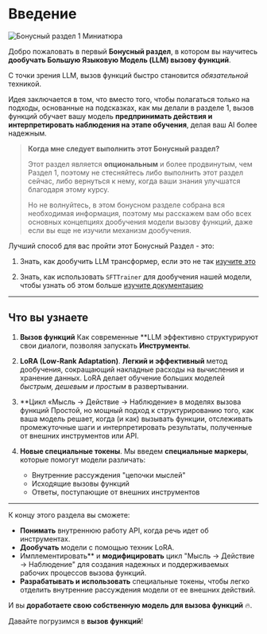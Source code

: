 # Введение

![Бонусный раздел 1 Миниатюра](https://huggingface.co/datasets/agents-course/course-images/resolve/main/en/bonus-unit1/thumbnail.jpg)

Добро пожаловать в первый **Бонусный раздел**, в котором вы научитесь **дообучать Большую Языковую Модель (LLM) вызову функций**.

С точки зрения LLM, вызов функций быстро становится *обязательной* техникой. 

Идея заключается в том, что вместо того, чтобы полагаться только на подходы, основанные на подсказках, как мы делали в разделе 1, вызов функций обучает вашу модель **предпринимать действия и интерпретировать наблюдения на этапе обучения**, делая ваш AI более надежным.

> **Когда мне следует выполнить этот Бонусный раздел?**
>
> Этот раздел является **опциональным** и более продвинутым, чем Раздел 1, поэтому не стесняйтесь либо выполнить этот раздел сейчас, либо вернуться к нему, когда ваши знания улучшатся благодаря этому курсу. 
>  
>Но не волнуйтесь, в этом бонусном разделе собрана вся необходимая информация, поэтому мы расскажем вам обо всех основных концепциях дообучения модели вызову функций, даже если вы еще не изучили механизм дообучения.

Лучший способ для вас пройти этот Бонусный Раздел - это:

1. Знать, как дообучить LLM трансформер, если это не так [изучите это](https://huggingface.co/learn/nlp-course/chapter3/1?fw=pt)

2. Знать, как использовать `SFTTrainer` для дообучения нашей модели, чтобы узнать об этом больше [ изучите документацию](https://huggingface.co/learn/nlp-course/en/chapter11/1) 

---

## Что вы узнаете

1. **Вызов функций** 
   Как современные **LLM эффективно структурируют свои диалоги, позволяя запускать **Инструменты**.

2. **LoRA (Low-Rank Adaptation)**. 
   **Легкий и эффективный** метод дообучения, сокращающий накладные расходы на вычисления и хранение данных. LoRA делает обучение больших моделей *быстрым, дешевым и простым* в развертывании.

3. **Цикл «Мысль → Действие → Наблюдение» в моделях вызова функций 
   Простой, но мощный подход к структурированию того, как ваша модель решает, когда (и как) вызывать функции, отслеживать промежуточные шаги и интерпретировать результаты, полученные от внешних инструментов или API.

4. **Новые специальные токены**. 
   Мы введем **специальные маркеры**, которые помогут модели различать:
   - Внутренние рассуждения "цепочки мыслей" 
   - Исходящие вызовы функций 
   - Ответы, поступающие от внешних инструментов

---

К концу этого раздела вы сможете:

- **Понимать** внутреннюю работу API, когда речь идет об инструментах. 
- **Дообучать** модели с помощью техник LoRA. 
- Имплементировать** и **модифицировать** цикл "Мысль → Действие → Наблюдение" для создания надежных и поддерживаемых рабочих процессов вызова функций. 
- **Разрабатывать и использовать** специальные токены, чтобы легко отделить внутренние рассуждения модели от ее внешних действий.

И вы **доработаете свою собственную модель для вызова функций** 🔥.

Давайте погрузимся в **вызов функций**!

